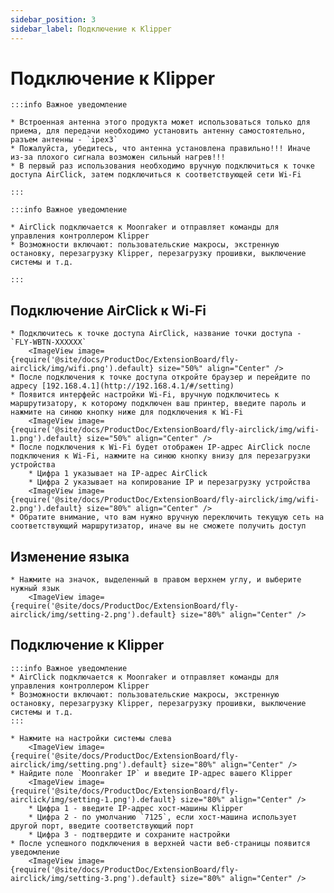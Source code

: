 ```yaml
---
sidebar_position: 3
sidebar_label: Подключение к Klipper
---
```


# Подключение к Klipper

    :::info Важное уведомление

    * Встроенная антенна этого продукта может использоваться только для приема, для передачи необходимо установить антенну самостоятельно, разъем антенны - `ipex3`
    * Пожалуйста, убедитесь, что антенна установлена правильно!!! Иначе из-за плохого сигнала возможен сильный нагрев!!!
    * В первый раз использования необходимо вручную подключиться к точке доступа AirClick, затем подключиться к соответствующей сети Wi-Fi

    :::

    :::info Важное уведомление

    * AirClick подключается к Moonraker и отправляет команды для управления контроллером Klipper
    * Возможности включают: пользовательские макросы, экстренную остановку, перезагрузку Klipper, перезагрузку прошивки, выключение системы и т.д.

    :::

## Подключение AirClick к Wi-Fi

    * Подключитесь к точке доступа AirClick, название точки доступа - `FLY-WBTN-XXXXXX`
        <ImageView image={require('@site/docs/ProductDoc/ExtensionBoard/fly-airclick/img/wifi.png').default} size="50%" align="Center" />
    * После подключения к точке доступа откройте браузер и перейдите по адресу [192.168.4.1](http://192.168.4.1/#/setting)
    * Появится интерфейс настройки Wi-Fi, вручную подключитесь к маршрутизатору, к которому подключен ваш принтер, введите пароль и нажмите на синюю кнопку ниже для подключения к Wi-Fi
        <ImageView image={require('@site/docs/ProductDoc/ExtensionBoard/fly-airclick/img/wifi-1.png').default} size="50%" align="Center" />
    * После подключения к Wi-Fi будет отображен IP-адрес AirClick после подключения к Wi-Fi, нажмите на синюю кнопку внизу для перезагрузки устройства
        * Цифра 1 указывает на IP-адрес AirClick
        * Цифра 2 указывает на копирование IP и перезагрузку устройства
        <ImageView image={require('@site/docs/ProductDoc/ExtensionBoard/fly-airclick/img/wifi-2.png').default} size="80%" align="Center" />
    * Обратите внимание, что вам нужно вручную переключить текущую сеть на соответствующий маршрутизатор, иначе вы не сможете получить доступ

## Изменение языка
    * Нажмите на значок, выделенный в правом верхнем углу, и выберите нужный язык
        <ImageView image={require('@site/docs/ProductDoc/ExtensionBoard/fly-airclick/img/setting-2.png').default} size="80%" align="Center" />

## Подключение к Klipper

    :::info Важное уведомление
    * AirClick подключается к Moonraker и отправляет команды для управления контроллером Klipper
    * Возможности включают: пользовательские макросы, экстренную остановку, перезагрузку Klipper, перезагрузку прошивки, выключение системы и т.д.
    :::

    * Нажмите на настройки системы слева
        <ImageView image={require('@site/docs/ProductDoc/ExtensionBoard/fly-airclick/img/setting.png').default} size="80%" align="Center" />
    * Найдите поле `Moonraker IP` и введите IP-адрес вашего Klipper
        <ImageView image={require('@site/docs/ProductDoc/ExtensionBoard/fly-airclick/img/setting-1.png').default} size="80%" align="Center" />
        * Цифра 1 - введите IP-адрес хост-машины Klipper
        * Цифра 2 - по умолчанию `7125`, если хост-машина использует другой порт, введите соответствующий порт
        * Цифра 3 - подтвердите и сохраните настройки
    * После успешного подключения в верхней части веб-страницы появится уведомление
        <ImageView image={require('@site/docs/ProductDoc/ExtensionBoard/fly-airclick/img/setting-3.png').default} size="80%" align="Center" />
